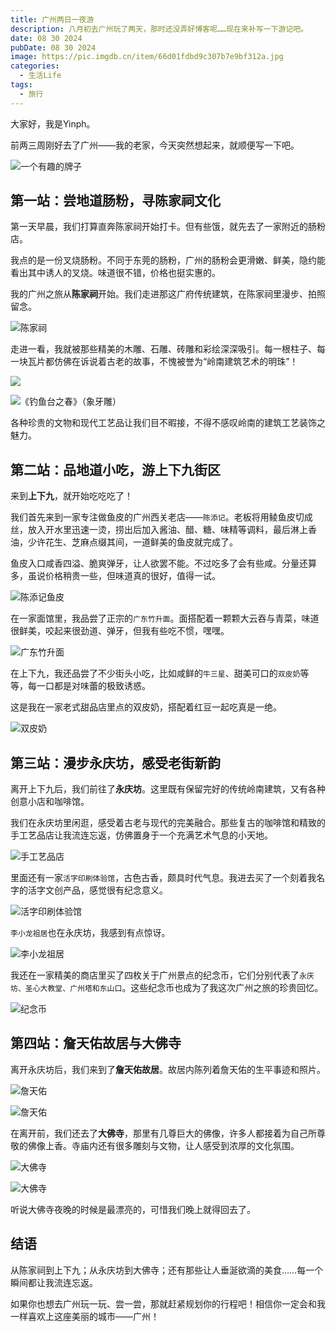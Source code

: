 ```yaml
---
title: 广州两日一夜游
description: 八月初去广州玩了两天，那时还没弄好博客呢……现在来补写一下游记吧。
date: 08 30 2024
pubDate: 08 30 2024
image: https://pic.imgdb.cn/item/66d01fdbd9c307b7e9bf312a.jpg
categories:
  - 生活Life
tags:
  - 旅行
---
```



<LinkCard
  title="作者：Yinph"
  desc="欢迎转载本博客，但请注明来源并附上原文链接。"
  img="/favicon.ico"
/>

大家好，我是Yinph。

前两三周刚好去了广州——我的老家，今天突然想起来，就顺便写一下吧。

![一个有趣的牌子](https://pic.imgdb.cn/item/66d025ebd9c307b7e9cbb02c.jpg)

## 第一站：尝地道肠粉，寻陈家祠文化

第一天早晨，我们打算直奔陈家祠开始打卡。但有些饿，就先去了一家附近的肠粉店。

我点的是一份叉烧肠粉。不同于东莞的肠粉，广州的肠粉会更滑嫩、鲜美，隐约能看出其中诱人的叉烧。味道很不错，价格也挺实惠的。

我的广州之旅从**陈家祠**开始。我们走进那这广府传统建筑，在陈家祠里漫步、拍照留念。

![陈家祠](https://pic.imgdb.cn/item/66d13744d9c307b7e920e4c7.jpg)

走进一看，我就被那些精美的木雕、石雕、砖雕和彩绘深深吸引。每一根柱子、每一块瓦片都仿佛在诉说着古老的故事，不愧被誉为“岭南建筑艺术的明珠”！

![](https://pic.imgdb.cn/item/66d13716d9c307b7e92060ea.jpg)

![《钓鱼台之春》（象牙雕）](https://pic.imgdb.cn/item/66d02480d9c307b7e9c9a79f.jpg)

各种珍贵的文物和现代工艺品让我们目不暇接，不得不感叹岭南的建筑工艺装饰之魅力。

## 第二站：品地道小吃，游上下九街区

来到**上下九**，就开始吃吃吃了！

我们首先来到一家专注做鱼皮的广州西关老店——`陈添记`。老板将用鲮鱼皮切成丝，放入开水里迅速一烫，捞出后加入酱油、醋、糖、味精等调料，最后淋上香油，少许花生、芝麻点缀其间，一道鲜美的鱼皮就完成了。

鱼皮入口咸香四溢、脆爽弹牙，让人欲罢不能。不过吃多了会有些咸。分量还算多，虽说价格稍贵一些，但味道真的很好，值得一试。

![陈添记鱼皮](https://pic.imgdb.cn/item/66d1277fd9c307b7e90ae247.jpg)

在一家面馆里，我品尝了正宗的`广东竹升面`。面搭配着一颗颗大云吞与青菜，味道很鲜美，咬起来很劲道、弹牙，但我有些吃不惯，嘿嘿。

![广东竹升面](https://pic.imgdb.cn/item/66d028e9d9c307b7e9cfdffc.jpg)

在上下九，我还品尝了不少街头小吃，比如咸鲜的`牛三星`、甜美可口的`双皮奶`等等，每一口都是对味蕾的极致诱惑。

这是我在一家老式甜品店里点的双皮奶，搭配着红豆一起吃真是一绝。

![双皮奶](https://pic.imgdb.cn/item/66d02993d9c307b7e9d07b6b.jpg)

## 第三站：漫步永庆坊，感受老街新韵

离开上下九后，我们前往了**永庆坊**。这里既有保留完好的传统岭南建筑，又有各种创意小店和咖啡馆。

我们在永庆坊里闲逛，感受着古老与现代的完美融合。那些复古的咖啡馆和精致的手工艺品店让我流连忘返，仿佛置身于一个充满艺术气息的小天地。

![手工艺品店](https://pic.imgdb.cn/item/66d13480d9c307b7e91b6de5.jpg)

里面还有一家`活字印刷体验馆`，古色古香，颇具时代气息。我进去买了一个刻着我名字的活字文创产品，感觉很有纪念意义。

![活字印刷体验馆](https://pic.imgdb.cn/item/66d1347fd9c307b7e91b6d94.jpg)

`李小龙祖居`也在永庆坊，我感到有点惊讶。

![李小龙祖居](https://pic.imgdb.cn/item/66d13480d9c307b7e91b6dc5.jpg)

我还在一家精美的商店里买了四枚关于广州景点的纪念币，它们分别代表了`永庆坊、圣心大教堂、广州塔和东山口`。这些纪念币也成为了我这次广州之旅的珍贵回忆。

![纪念币](https://pic.imgdb.cn/item/66d1cc7dd9c307b7e9e9d71d.jpg)

## 第四站：詹天佑故居与大佛寺

离开永庆坊后，我们来到了**詹天佑故居**。故居内陈列着詹天佑的生平事迹和照片。

![詹天佑](https://pic.imgdb.cn/item/66d139c5d9c307b7e92666dd.jpg)

![詹天佑](https://pic.imgdb.cn/item/66d139c4d9c307b7e926669e.jpg)

在离开前，我们还去了**大佛寺**，那里有几尊巨大的佛像，许多人都接着为自己所尊敬的佛像上香。寺庙内还有很多雕刻与文物，让人感受到浓厚的文化氛围。

![大佛寺](https://pic.imgdb.cn/item/66d139c4d9c307b7e9266662.jpg)

![大佛寺](https://pic.imgdb.cn/item/66d139c4d9c307b7e9266617.jpg)

听说大佛寺夜晚的时候是最漂亮的，可惜我们晚上就得回去了。

## 结语

从陈家祠到上下九；从永庆坊到大佛寺；还有那些让人垂涎欲滴的美食……每一个瞬间都让我流连忘返。

如果你也想去广州玩一玩、尝一尝，那就赶紧规划你的行程吧！相信你一定会和我一样喜欢上这座美丽的城市——广州！